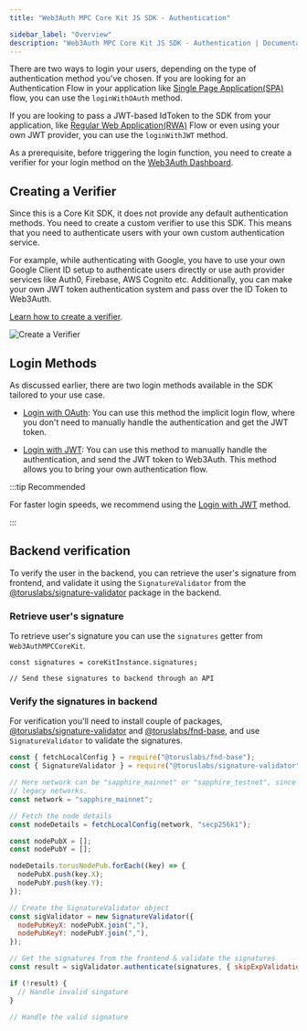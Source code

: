 ```yaml
---
title: "Web3Auth MPC Core Kit JS SDK - Authentication"

sidebar_label: "Overview"
description: "Web3Auth MPC Core Kit JS SDK - Authentication | Documentation - Web3Auth"
---
```



There are two ways to login your users, depending on the type of authentication method you've
chosen. If you are looking for an Authentication Flow in your application like
[Single Page Application(SPA)](https://www.oauth.com/oauth2-servers/single-page-apps/) flow, you can
use the `loginWithOAuth` method.

If you are looking to pass a JWT-based IdToken to the SDK from your application, like
[Regular Web Application(RWA)](https://www.oauth.com/oauth2-servers/server-side-apps/) Flow or even
using your own JWT provider, you can use the `loginWithJWT` method.

As a prerequisite, before triggering the login function, you need to create a verifier for your
login method on the [Web3Auth Dashboard](https://dashboard.web3auth.io).

## Creating a Verifier

Since this is a Core Kit SDK, it does not provide any default authentication methods. You need to
create a custom verifier to use this SDK. This means that you need to authenticate users with your
own custom authentication service.

For example, while authenticating with Google, you have to use your own Google Client ID setup to
authenticate users directly or use auth provider services like Auth0, Firebase, AWS Cognito etc.
Additionally, you can make your own JWT token authentication system and pass over the ID Token to
Web3Auth.

[Learn how to create a verifier](/authentication).

![Create a Verifier](/images/dashboard/create-verifier.gif)

## Login Methods

As discussed earlier, there are two login methods available in the SDK tailored to your use case.

- [Login with OAuth](/sdk/mpc-core-kit/mpc-core-kit-js/authentication/login-oauth): You can use this
  method the implicit login flow, where you don't need to manually handle the authentication and get
  the JWT token.

- [Login with JWT](/sdk/mpc-core-kit/mpc-core-kit-js/authentication/login-jwt): You can use this
  method to manually handle the authentication, and send the JWT token to Web3Auth. This method
  allows you to bring your own authentication flow.

:::tip Recommended

For faster login speeds, we recommend using the
[Login with JWT](/sdk/mpc-core-kit/mpc-core-kit-js/authentication/login-jwt) method.

:::

## Backend verification

To verify the user in the backend, you can retrieve the user's signature from frontend, and validate
it using the `SignatureValidator` from the
[@toruslabs/signature-validator](https://www.npmjs.com/package/@toruslabs/signature-validator)
package in the backend.

### Retrieve user's signature

To retrieve user's signature you can use the `signatures` getter from `Web3AuthMPCCoreKit`.

```tsx
const signatures = coreKitInstance.signatures;

// Send these signatures to backend through an API
```

### Verify the signatures in backend

For verification you'll need to install couple of packages,
[@toruslabs/signature-validator](https://www.npmjs.com/package/@toruslabs/signature-validator) and
[@toruslabs/fnd-base](https://www.npmjs.com/package/@toruslabs/fnd-base), and use
`SignatureValidator` to validate the signatures.

```js
const { fetchLocalConfig } = require("@toruslabs/fnd-base");
const { SignatureValidator } = require("@toruslabs/signature-validator");

// Here network can be "sapphire_mainnet" or "sapphire_testnet", since MPC doesn't support
// legacy networks.
const network = "sapphire_mainnet";

// Fetch the node details
const nodeDetails = fetchLocalConfig(network, "secp256k1");

const nodePubX = [];
const nodePubY = [];

nodeDetails.torusNodePub.forEach((key) => {
  nodePubX.push(key.X);
  nodePubY.push(key.Y);
});

// Create the SignatureValidator object
const sigValidator = new SignatureValidator({
  nodePubKeyX: nodePubX.join(","),
  nodePubKeyY: nodePubY.join(","),
});

// Get the signatures from the frontend & validate the signatures
const result = sigValidator.authenticate(signatures, { skipExpValidation: false });

if (!result) {
  // Handle invalid singature
}

// Handle the valid signature
```
